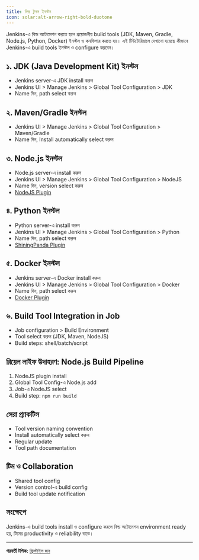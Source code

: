 ```yaml
---
title: বিল্ড টুলস ইনস্টল
icon: solar:alt-arrow-right-bold-duotone
---
```


Jenkins-এ বিল্ড অটোমেশন করতে হলে প্রয়োজনীয় build tools (JDK, Maven, Gradle, Node.js, Python, Docker) ইনস্টল ও কনফিগার করতে হয়। এই টিউটোরিয়ালে দেখানো হয়েছে কীভাবে Jenkins-এ build tools ইনস্টল ও configure করবেন।

## ১. JDK (Java Development Kit) ইনস্টল
- Jenkins server-এ JDK install করুন
- Jenkins UI > Manage Jenkins > Global Tool Configuration > JDK
- Name দিন, path select করুন

## ২. Maven/Gradle ইনস্টল
- Jenkins UI > Manage Jenkins > Global Tool Configuration > Maven/Gradle
- Name দিন, Install automatically select করুন

## ৩. Node.js ইনস্টল
- Node.js server-এ install করুন
- Jenkins UI > Manage Jenkins > Global Tool Configuration > NodeJS
- Name দিন, version select করুন
- [NodeJS Plugin](https://plugins.jenkins.io/nodejs/)

## ৪. Python ইনস্টল
- Python server-এ install করুন
- Jenkins UI > Manage Jenkins > Global Tool Configuration > Python
- Name দিন, path select করুন
- [ShiningPanda Plugin](https://plugins.jenkins.io/shiningpanda/)

## ৫. Docker ইনস্টল
- Jenkins server-এ Docker install করুন
- Jenkins UI > Manage Jenkins > Global Tool Configuration > Docker
- Name দিন, path select করুন
- [Docker Plugin](https://plugins.jenkins.io/docker/)

## ৬. Build Tool Integration in Job
- Job configuration > Build Environment
- Tool select করুন (JDK, Maven, NodeJS)
- Build steps: shell/batch/script

## রিয়েল লাইফ উদাহরণ: Node.js Build Pipeline
1. NodeJS plugin install
2. Global Tool Config-এ Node.js add
3. Job-এ NodeJS select
4. Build step: `npm run build`

## সেরা প্র্যাকটিস
- Tool version naming convention
- Install automatically select করুন
- Regular update
- Tool path documentation

## টিম ও Collaboration
- Shared tool config
- Version control-এ build config
- Build tool update notification

## সংক্ষেপে
Jenkins-এ build tools install ও configure করলে বিল্ড অটোমেশন environment ready হয়, টিমের productivity ও reliability বাড়ে।

---

**পরবর্তী টপিক:** [ফ্রিস্টাইল জব](/dev-ops/jenkins-freestyle-job)
